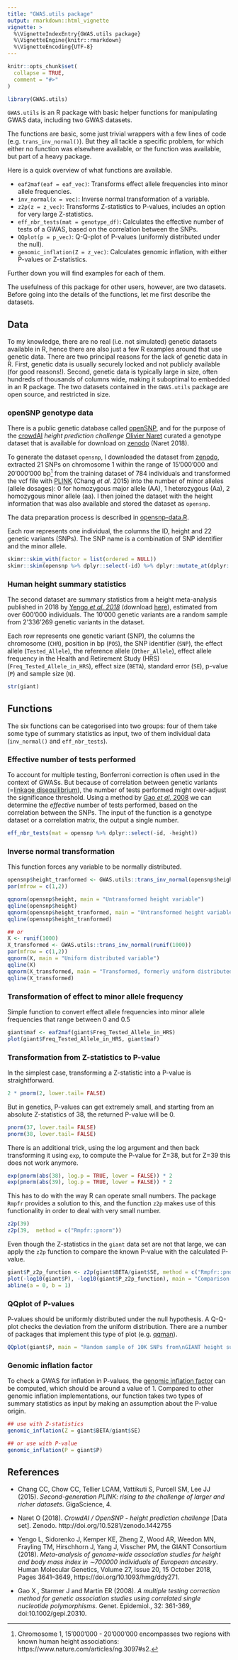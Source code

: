 ```yaml
---
title: "GWAS.utils package"
output: rmarkdown::html_vignette
vignette: >
  %\VignetteIndexEntry{GWAS.utils package}
  %\VignetteEngine{knitr::rmarkdown}
  %\VignetteEncoding{UTF-8}
---
```


```r
knitr::opts_chunk$set(
  collapse = TRUE,
  comment = "#>"
)
```

```r
library(GWAS.utils)
```

`GWAS.utils` is an R package with basic helper functions for manipulating GWAS data, including two GWAS datasets. 

The functions are basic, some just trivial wrappers with a few lines of code (e.g. `trans_inv_normal()`). But they all tackle a specific problem, for which either no function was elsewhere available, or the function was available, but part of a heavy package. 

Here is a quick overview of what functions are available. 

- `eaf2maf(eaf = eaf_vec)`: Transforms effect allele frequencies into minor allele frequencies.
- `inv_normal(x = vec)`: Inverse normal transformation of a variable.
- `z2p(z = z_vec)`: Transforms Z-statistics to P-values, includes an option for very large Z-statistics.
- `eff_nbr_tests(mat = genotype_df)`: Calculates the effective number of tests of a GWAS, based on the correlation between the SNPs.
- `QQplot(p = p_vec)`: Q-Q-plot of P-values (uniformly distributed under the null).
- `genomic_inflation(Z = z_vec)`: Calculates genomic inflation, with either P-values or Z-statistics. 

Further down you will find examples for each of them.

The usefulness of this package for other users, however, are two datasets. Before going into the details of the functions, let me first describe the datasets.

## Data

To my knowledge, there are no real (i.e. not simulated) genetic datasets available in R, hence there are also just a few R examples around that use genetic data. There are two principal reasons for the lack of genetic data in R. First, genetic data is usually securely locked and not publicly available (for good reasons!). Second, genetic data is typically large in size, often hundreds of thousands of columns wide, making it suboptimal to embedded in an R package. The two datasets contained in the `GWAS.utils` package are open source, and restricted in size. 

### openSNP genotype data

There is a public genetic database called [openSNP](https://opensnp.org/), and for the purpose of the [crowdAI](https://www.crowdai.org/) _height prediction challenge_ [Olivier Naret](https://github.com/onaret) curated a genotype dataset that is available for download on [zenodo](https://zenodo.org/record/1442755#.XLCKkKaxXUI) (Naret 2018). 

To generate the dataset `opensnp`, I downloaded the dataset from [zenodo](https://zenodo.org/record/1442755#.XLCKkKaxXUI), extracted 21 SNPs on chromosome 1 within the range of 15'000'000 and 20'000'000 bp^[Chromosome 1, 15'000'000 - 20'000'000 encompasses two regions with known human height associations: https://www.nature.com/articles/ng.3097#s2.] from the training dataset of 784 individuals and transformed the vcf file with [PLINK](http://zzz.bwh.harvard.edu/plink/) (Chang _et al._ 2015) into the number of minor alleles (allele dosages): 0 for homozygous major allele (AA), 1 heterozygous (Aa), 2 homozygous minor allele (aa). I then joined the dataset with the height information that was also available and stored the dataset as `opensnp`. 

The data preparation process is described in [opensnp-data.R](https://github.com/sinarueeger/GWAS.utils/blob/master/data-raw/opensnp-data.R). 

Each row represents one individual, the columns the ID, height and 22 genetic variants (SNPs). The SNP name is a combination of SNP identifier and the minor allele. 

```r
skimr::skim_with(factor = list(ordered = NULL))
skimr::skim(opensnp %>% dplyr::select(-id) %>% dplyr::mutate_at(dplyr::vars(dplyr::starts_with("rs")), as.factor))
```

### Human height summary statistics

The second dataset are summary statistics from a height meta-analysis published in 2018 by [Yengo _et al. 2018_](https://academic.oup.com/hmg/article/27/20/3641/5067845) (download <a href="https://portals.broadinstitute.org/collaboration/giant/images/c/c8/Meta-analysis_Locke_et_al%2BUKBiobank_2018_UPDATED.txt.gz?download=1">here</a>), estimated from over 600'000 individuals. The 10'000 genetic variants are a random sample from 2'336'269 genetic variants in the dataset. 


Each row represents one genetic variant (SNP), the columns the chromosome (`CHR`), position in bp (`POS`), the SNP identifier (`SNP`), the effect allele (`Tested_Allele`), the reference allele (`Other_Allele`), effect allele frequency in the Health and Retirement Study (HRS) (`Freq_Tested_Allele_in_HRS`), effect size (`BETA`), standard error (`SE`), p-value (`P`) and sample size (`N`). 

```r
str(giant)
```

## Functions

The six functions can be categorised into two groups: four of them take some type of summary statistics as input, two of them individual data (`inv_normal()` and `eff_nbr_tests`). 

### Effective number of tests performed

To account for multiple testing, Bonferroni correction is often used in the context of GWASs. But because of correlation between genetic variants (=[linkage disequilibrium](https://en.wikipedia.org/wiki/Linkage_disequilibrium)), the number of tests performed might over-adjust the significance threshold. Using a method by [Gao _et al._ 2008](https://www.ncbi.nlm.nih.gov/pmc/articles/PMC3055936/) we can determine the _effective_ number of tests performed, based on the correlation between the SNPs. The input of the function is a genotype dataset or a correlation matrix, the output a single number. 

```r
eff_nbr_tests(mat = opensnp %>% dplyr::select(-id, -height))
```

### Inverse normal transformation

This function forces any variable to be normally distributed. 


```r
opensnp$height_tranformed <- GWAS.utils::trans_inv_normal(opensnp$height)
par(mfrow = c(1,2))

qqnorm(opensnp$height, main = "Untransformed height variable")
qqline(opensnp$height)
qqnorm(opensnp$height_tranformed, main = "Untransformed height variable")
qqline(opensnp$height_tranformed)

## or
X <- runif(1000)
X_transformed <- GWAS.utils::trans_inv_normal(runif(1000))
par(mfrow = c(1,2))
qqnorm(X, main = "Uniform distributed variable")
qqline(X)
qqnorm(X_transformed, main = "Transformed, formerly uniform distributed variable")
qqline(X_transformed)

```



### Transformation of effect to minor allele frequency

Simple function to convert effect allele frequencies into minor allele frequencies that range between 0 and 0.5

```r
giant$maf <- eaf2maf(giant$Freq_Tested_Allele_in_HRS)
plot(giant$Freq_Tested_Allele_in_HRS, giant$maf)

```

### Transformation from Z-statistics to P-value

In the simplest case, transforming a Z-statistic into a P-value is straightforward. 

```r
2 * pnorm(2, lower.tail= FALSE)
```

But in genetics, P-values can get extremely small, and starting from an absolute Z-statistics of 38, the returned P-value will be 0.  

```r
pnorm(37, lower.tail= FALSE)
pnorm(38, lower.tail= FALSE)
```

There is an additional trick, using the log argument and then back transforming it using `exp`, to compute the P-value for Z=38, but for Z=39 this does not work anymore. 

```r
exp(pnorm(abs(38), log.p = TRUE, lower = FALSE)) * 2
exp(pnorm(abs(39), log.p = TRUE, lower = FALSE)) * 2
```

This has to do with the way R can operate small numbers. The package `Rmpfr` provides a solution to this, and the function `z2p` makes use of this functionality in order to deal with very small number. 

```r
z2p(39)
z2p(39,  method = c("Rmpfr::pnorm"))
```

Even though the Z-statistics in the `giant` data set are not that large, we can apply the `z2p` function to compare the known P-value with the calculated P-value. 

```r
giant$P_z2p_function <- z2p(giant$BETA/giant$SE, method = c("Rmpfr::pnorm"))
plot(-log10(giant$P), -log10(giant$P_z2p_function), main = "Comparison of kown P-value with the\ncalculated P-value through z2p()", ylab = "P_z2p_function", xlab = "P")
abline(a = 0, b = 1)
```


### QQplot of P-values

P-values should be uniformly distributed under the null hypothesis. A Q-Q-plot checks the deviation from the uniform distribution. There are a number of packages that implement this type of plot (e.g. [qqman](https://cran.r-project.org/web/packages/qqman/index.html)). 


```r
QQplot(giant$P, main = "Random sample of 10K SNPs from\nGIANT height summary statistics")
```

### Genomic inflation factor

To check a GWAS for inflation in P-values, the [genomic inflation factor](https://en.wikipedia.org/wiki/Population_stratification) can be computed, which should be around a value of 1. Compared to other genomic inflation implementations, our function takes two types of summary statistics as input by making an assumption about the P-value origin. 

```r
## use with Z-statistics
genomic_inflation(Z = giant$BETA/giant$SE)

## or use with P-value
genomic_inflation(P = giant$P)
```



## References

- Chang CC, Chow CC, Tellier LCAM, Vattikuti S, Purcell SM, Lee JJ (2015). _Second-generation PLINK: rising to the challenge of larger and richer datasets_. GigaScience, 4.

- Naret O (2018). _CrowdAI / OpenSNP - height prediction challenge_ [Data set]. Zenodo. http://doi.org/10.5281/zenodo.1442755

- Yengo L, Sidorenko J, Kemper KE, Zheng Z, Wood AR, Weedon MN, Frayling TM, Hirschhorn J, Yang J, Visscher PM, the GIANT Consortium (2018). _Meta-analysis of genome-wide association studies for height and body mass index in ∼700000 individuals of European ancestry_. Human Molecular Genetics, Volume 27, Issue 20, 15 October 2018, Pages 3641–3649, https://doi.org/10.1093/hmg/ddy271.

- Gao X , Starmer J and Martin ER (2008). _A multiple testing correction method for genetic association studies using correlated single nucleotide polymorphisms_. Genet. Epidemiol., 32: 361-369, doi:10.1002/gepi.20310.
